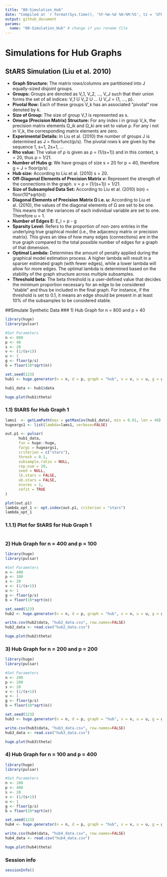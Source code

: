 ```yaml
---
title: "00-Simulation_Hub"
date: "Compiled at `r format(Sys.time(), '%Y-%m-%d %H:%M:%S', tz = 'UTC')` UTC"
output: github_document
params:
  name: "00-Simulation_Hub" # change if you rename file
---
```


# Simulations for Hub Graphs

## StARS Simulation (Liu et al. 2010)
* **Graph Structure:** The matrix rows/columns are partitioned into J equally-sized disjoint groups.
* **Groups:** Groups are denoted as V_1, V_2, ..., V_J such that their union forms the
set of all indices: V_1 U V_2 U ... U V_J = {1, ..., p}.
* **Pivotal Row:** Each of these groups V_k has an associated "pivotal" row denoted by k.
* **Size of Group:** The size of group V_1 is represented as s.
* **Omega (Precision Matrix) Structure:** For any index i in group V_k, the precision matrix elements Ω_ik and Ω_ki are set to value ρ. For any i not in V_k, the corresponding matrix elements are zero.
* **Experimental Details:** In Liu et al. (2010) the number of groups J is determined as J = floorfunct(p/s). The pivotal rows k are given by the sequence 1, s+1, 2s+1, ...
* **Rho value:** The value of ρ is given as ρ = (1/(s+1)) and in this context, s = 20, thus ρ = 1/21.
* **Number of Hubs g:** We have groups of size s = 20 for p = 40, therefore g = J = floor(p/s) .
* **Hub size:** According to Liu et al. (2010) s = 20.
* **Off-Diagonal Elements of Precision Matrix v:** Represent the strength of the connections in the graph. v =  ρ = (1/(s+1)) = 1/21.
* **Size of Subsampled Data Set:** According to Liu et al. (2010) b(n) = floor(10*sqrt(n))
* **Diagonal Elements of Precision Matrix Ω i.e. u:** According to Liu et al. (2010), the values of the diagonal elements of Ω are set to be one. This means that the variances of each individual variable are set to one. Therefore u = 1.
* **Number of Edges E:** E_l = p - g 
* **Sparsity Level:** Refers to the proportion of non-zero entries in the underlying true graphical model (i.e., the adjacency matrix or precision matrix). This gives an idea of how many edges (connections) are in the true graph compared to the total possible number of edges for a graph of that dimension.
* **Optimal Lambda:**  Determines the amount of penalty applied during the graphical model estimation process. A higher lambda will result in a sparser estimated graph (with fewer edges), while a lower lambda will allow for more edges. The optimal lambda is determined based on the stability of the graph structure across multiple subsamples.
* **Threshold beta:** The beta threshold is a user-defined value that decides the minimum proportion necessary for an edge to be considered "stable" and thus be included in the final graph. For instance, if the threshold is set to 0.1, it means an edge should be present in at least 10% of the subsamples to be considered stable.


##Simulate Synthetic Data
### 1) Hub Graph for n = 800 and p = 40
```r
library(huge)
library(pulsar)

#Set Parameters
n <- 800 
p <- 40 
s <- 20
v <- (1/(s+1))
u <- 1 
g <- floor(p/s) 
b = floor(10*sqrt(n))

set.seed(123)
hub1 <- huge.generator(n = n, d = p, graph = "hub", v = v, u = u, g = g, vis = TRUE)

hub1_data <- hub1$data

huge.plot(hub1$theta)
```

### 1.1) StARS for Hub Graph 1
```r
lams1  <- getLamPath(max = getMaxCov(hub1_data), min = 0.01, len = 40)
hugeargs1 <- list(lambda=lams1, verbose=FALSE)

out.p1 <- pulsar(
      hub1_data,
      fun = huge::huge,
      fargs = hugeargs1,
      criterion = c("stars"),
      thresh = 0.1,
      subsample.ratio = NULL,
      rep.num = 20,
      seed = NULL,
      lb.stars = FALSE,
      ub.stars = FALSE,
      ncores = 1,
      refit = TRUE
)

plot(out.p1)
lambda_opt_1 <- opt.index(out.p1, criterion = "stars")
lambda_opt_1

```

### 1.1.1) Plot for StARS for Hub Graph 1
```r

```


### 2) Hub Graph for n = 400 and p = 100
```r
library(huge)
library(pulsar)

#Set Parameters
n <- 400 
p <- 100
s <- 20
v <- (1/(s+1))
u <- 1 
g <- floor(p/s) 
b = floor(10*sqrt(n))

set.seed(123)
hub2 <- huge.generator(n = n, d = p, graph = "hub", v = v, u = u, g = g, vis = TRUE)

write.csv(hub2$data, "hub2_data.csv", row.names=FALSE)
hub2_data <- read.csv("hub2_data.csv")

huge.plot(hub2$theta)
```


### 3) Hub Graph for n = 200 and p = 200
```r
library(huge)
library(pulsar)

#Set Parameters
n <- 200 
p <- 200
s <- 20
v <- (1/(s+1))
u <- 1 
g <- floor(p/s) 
b = floor(10*sqrt(n))

set.seed(123)
hub3 <- huge.generator(n = n, d = p, graph = "hub", v = v, u = u, g = g, vis = TRUE)

write.csv(hub3$data, "hub3_data.csv", row.names=FALSE)
hub3_data <- read.csv("hub3_data.csv")

huge.plot(hub3$theta)
```


### 4) Hub Graph for n = 100 and p = 400
```r
library(huge)
library(pulsar)

#Set Parameters
n <- 100 
p <- 400
s <- 20
v <- (1/(s+1))
u <- 1 
g <- floor(p/s) 
b = floor(10*sqrt(n))

set.seed(123)
hub4 <- huge.generator(n = n, d = p, graph = "hub", v = v, u = u, g = g, vis = TRUE)

write.csv(hub4$data, "hub4_data.csv", row.names=FALSE)
hub4_data <- read.csv("hub4_data.csv")

huge.plot(hub4$theta)
```


















### Session info
```r
sessionInfo()
```

